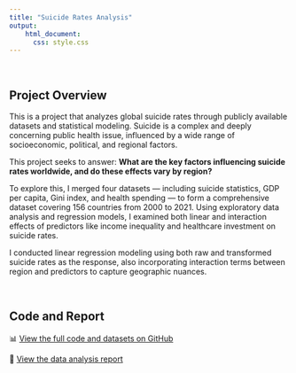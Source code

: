 ```yaml
---
title: "Suicide Rates Analysis"
output: 
    html_document:
      css: style.css
---
```


\

## Project Overview

This is a project that analyzes global suicide rates through publicly available datasets and statistical modeling. Suicide is a complex and deeply concerning public health issue, influenced by a wide range of socioeconomic, political, and regional factors.

This project seeks to answer:
**What are the key factors influencing suicide rates worldwide, and do these effects vary by region?**

To explore this, I merged four datasets — including suicide statistics, GDP per capita, Gini index, and health spending — to form a comprehensive dataset covering 156 countries from 2000 to 2021. Using exploratory data analysis and regression models, I examined both linear and interaction effects of predictors like income inequality and healthcare investment on suicide rates.

I conducted linear regression modeling using both raw and transformed suicide rates as the response, also incorporating interaction terms between region and predictors to capture geographic nuances.

\

## Code and Report

📊 [View the full code and datasets on GitHub](https://github.com/bluenut15/JSC370-project-web/tree/main/final_report)

📄 [View the data analysis report](https://github.com/bluenut15/JSC370-project-web/blob/main/final_report/final_report.pdf)